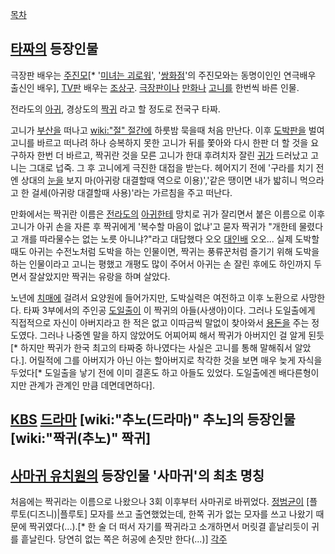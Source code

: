 [[목차]]

== [[타짜]]의 등장인물 ==
극장판 배우는 [[주진모]][* '[[미녀는 괴로워]]', '[[쌍화점]]'의 주진모와는 동명이인인 연극배우 출신인 배우], [[TV판]] 배우는 [[조상구]]. [[극장판]]이나 [[만화]]나 [[고니]]를 한번씩 바른 인물.

전라도의 [[아귀]], 경상도의 [[짝귀]] 라고 할 정도로 전국구 타짜.

고니가 [[부산]]을 떠나고 [[wiki:"절" 절간]]에 하룻밤 묵을때 처음 만난다. 이후 [[도박]]판을 벌여 고니를 바르고 떠나려 하나 승복하지 못한 고니가 뒤를 쫓아와 다시 한판 더 할 것을 요구하자 한번 더 바르고, 짝귀란 것을 모른 고니가 한대 후려치자 잘린 [[귀]]가 드러났고 고니는 그대로 넙죽. 그 후 고니에게 극진한 대접을 받는다. 헤어지기 전에 '구라를 치기 전엔 상대의 [[눈]]을 보지 마(아귀랑 대결할때 역으로 이용)','같은 땡이면 내가 밟히니 먹으라고 한 걸세(아귀랑 대결할때 사용)'라는 가르침을 주고 떠난다. 

만화에서는 짝귀란 이름은 [[전라도]]의 [[아귀]]한테 망치로 귀가 잘리면서 붙은 이름으로 이후 고니가 아귀 손을 자른 후 짝귀에게 '복수할 마음이 없냐'고 묻자 짝귀가 "개한테 물렸다고 개를 따라물수는 없는 노릇 아니냐?"라고 대답했다 오오 [[대인배]] 오오...
실제 도박할때도 아귀는 수전노처럼 도박을 하는 인물이면, 짝귀는 풍류꾼처럼 즐기기 위해 도박을 하는 인물이라고 고니는 평했고 개평도 많이 주어서 아귀는 손 잘린 후에도 하인까지 두면서 잘살았지만 짝귀는 유랑을 하며 살았다.

노년에 [[치매]]에 걸려서 요양원에 들어가지만, 도박실력은 여전하고 이후 노환으로 사망한다. 타짜 3부에서의 주인공 [[도일출]]이 이 짝귀의 아들(사생아)이다. 그러나 도일출에게 직접적으로 자신이 아버지라고 한 적은 없고 이따금씩 말없이 찾아와서 [[용돈]]을 주는 정도였다. 그러나 나중엔 말을 하지 않았어도 어찌어찌 해서 짝귀가 아버지인 걸 알게 된듯[* 하지만 짝귀가 한국 최고의 타짜중 하나였다는 사실은 고니를 통해 말해줘서 알았다.]. 어릴적에 그를 아버지가 아닌 아는 할아버지로 착각한 것을 보면 매우 늦게 자식을 두었다[* 도일출을 낳기 전에 이미 결혼도 하고 아들도 있었다. 도일출에겐 배다른형이지만 관계가 관계인 만큼 데면데면하다].

== [[KBS]] [[드라마]] [wiki:"추노(드라마)" 추노]의 등장인물 [wiki:"짝귀(추노)" 짝귀] ==
== [[사마귀 유치원]]의 등장인물 '사마귀'의 최초 명칭 ==
처음에는 짝귀라는 이름으로 나왔으나 3회 이후부터 사마귀로 바뀌었다. [[정범균]]이 [플루토(디즈니)|플루토] 모자를 쓰고 출연했었는데, 한쪽 귀가 없는 모자를 쓰고 나왔기 때문에 짝귀였다(...).[* 한 술 더 떠서 자기를 짝귀라고 소개하면서 머릿결 흩날리듯이 귀를 흩날린다. 당연히 없는 쪽은 허공에 손짓만 한다(...)]
[[각주]]
